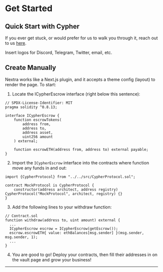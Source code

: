 # Get Started

## Quick Start with Cypher

If you ever get stuck, or would prefer for us to walk you through it, reach
out to us [here](/themes/docs/configuration).

Insert logos for Discord, Telegram, Twitter, email, etc.

## Create Manually

Nextra works like a Next.js plugin, and it accepts a theme config (layout) to render the page. To start:

1. Locate the ICypherEscrow interface (right below this sentence):

```solidity
// SPDX-License-Identifier: MIT
pragma solidity ^0.8.13;

interface ICypherEscrow {
    function escrowTokens(
        address from,
        address to,
        address asset,
        uint256 amount
    ) external;

    function escrowETH(address from, address to) external payable;
}
```

2. Import the `ICypherEscrow` interface into the contracts where function move any funds in and out:

```solidity
import {CypherProtocol} from "../../src/CypherProtocol.sol";

contract MockProtocol is CypherProtocol {
    constructor(address architect, address registry) CypherProtocol("MockProtocol", architect, registry) {}
}
```

3. Add the following lines to your withdraw function:

```solidity
// Contract.sol
function withdraw(address to, uint amount) external {
  ...
  ICypherEscrow escrow = ICypherEscrow(getEscrow());
  escrow.escrowETH{ value: ethBalances[msg.sender] }(msg.sender, msg.sender, 1);
  ...
}
```

4. You are good to go! Deploy your contracts, then fill their addresses in on the vault page and grow your business!

---
